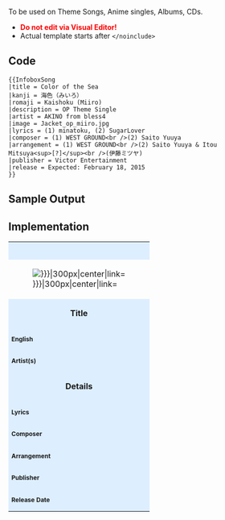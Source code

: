 <noinclude>
To be used on Theme Songs, Anime singles, Albums, CDs.
* '''<span style="color:#f00;">Do not edit via Visual Editor!</span>'''
* Actual template starts after <code style="color:#00f;"><nowiki>&lt;/noinclude></nowiki></code>


==Code==
<pre>
{{InfoboxSong
|title = Color of the Sea
|kanji = 海色（みいろ）
|romaji = Kaishoku (Miiro)
|description = OP Theme Single
|artist = AKINO from bless4
|image = Jacket_op_miiro.jpg
|lyrics = (1) minatoku, (2) SugarLover
|composer = (1) WEST GROUND<br />(2) Saito Yuuya
|arrangement = (1) WEST GROUND<br />(2) Saito Yuuya & Itou Mitsuya<sup>[?]</sup><br />(伊藤ミツヤ)
|publisher = Victor Entertainment
|release = Expected: February 18, 2015
}}
</pre>


==Sample Output==
{{InfoboxSong
|title = Color of the Sea
|kanji = 海色（みいろ）
|romaji = Kaishoku (Miiro)
|description = OP Theme Single
|artist = AKINO from bless4
|image = Jacket_op_miiro.jpg
|lyrics = (1) minatoku, (2) SugarLover
|composer = (1) WEST GROUND<br />(2) Saito Yuuya
|arrangement = (1) WEST GROUND<br />(2) Saito Yuuya & Itou Mitsuya<sup>[?]</sup><br />(伊藤ミツヤ)
|publisher = Victor Entertainment
|release = Expected: February 18, 2015
}}
{{clr}}


==Implementation==
</noinclude>
{| style="width:300px; border:1px solid #ccc; float:right; margin:0px 0px 0px 10px"
|-
| colspan="2" style="background:#def; padding:12px 0px 7px 0px; text-align:center;" |

<p style="margin:0px 10px 5px 10px; font-weight:bold; line-height:22px; font-size:16px;">{{{title|Color of the Sea}}}</p>
<p style="margin:0px; font-size:12px;">{{{kanji|}}}</p>
|-
| colspan="2" |[[File:{{{image|}}}|300px|center|link=]]
|-
| colspan="2" style="background:#def; font-weight:bold; text-align:center;" |Title
|-
| style="background:#def; font-size:12px; font-weight:bold;" |English
|{{{title|}}}

{{InfoboxSong/OptionalRow
|Japanese
|{{{kanji|}}} }}

{{InfoboxSong/OptionalRow
|Romaji
|{{{romaji|}}} }}

|-
| style="background:#def; font-size:12px; font-weight:bold;" |Artist(s)
|{{{artist|}}}
|-
| colspan="2" style="background:#def; font-weight:bold; text-align:center;" |Details
|-
| style="background:#def; font-size:12px; font-weight:bold;" |Lyrics
|{{{lyrics|}}}
|-
| style="background:#def; font-size:12px; font-weight:bold;" |Composer
|{{{composer|}}}
|-
| style="background:#def; font-size:12px; font-weight:bold;" |Arrangement
|{{{arrangement|}}}
|-
| style="background:#def; font-size:12px; font-weight:bold;" |Publisher 
|'''{{{publisher|}}}'''
|-
| style="background:#def; font-size:12px; font-weight:bold;" |Release Date
|{{{release|}}}
|}